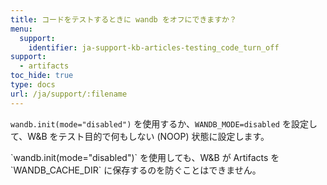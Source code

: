 ```yaml
---
title: コードをテストするときに wandb をオフにできますか？
menu:
  support:
    identifier: ja-support-kb-articles-testing_code_turn_off
support:
  - artifacts
toc_hide: true
type: docs
url: /ja/support/:filename
---
```

`wandb.init(mode="disabled")` を使用するか、`WANDB_MODE=disabled` を設定して、W&B をテスト目的で何もしない (NOOP) 状態に設定します。

<Note>
`wandb.init(mode="disabled")` を使用しても、W&B が Artifacts を `WANDB_CACHE_DIR` に保存するのを防ぐことはできません。
</Note>